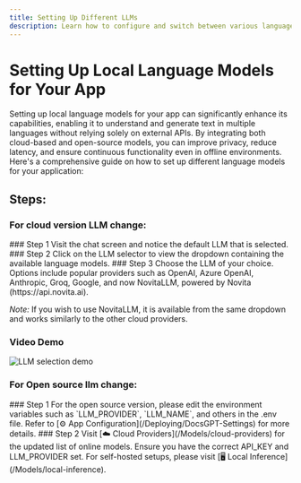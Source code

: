 ```yaml
---
title: Setting Up Different LLMs
description: Learn how to configure and switch between various language models including the new NovitaLLM.
---
```



# Setting Up Local Language Models for Your App

Setting up local language models for your app can significantly enhance its capabilities, enabling it to understand and generate text in multiple languages without relying solely on external APIs. By integrating both cloud-based and open-source models, you can improve privacy, reduce latency, and ensure continuous functionality even in offline environments. Here's a comprehensive guide on how to set up different language models for your application:

## Steps:
### For cloud version LLM change:
<Steps>
### Step 1
Visit the chat screen and notice the default LLM that is selected.
### Step 2
Click on the LLM selector to view the dropdown containing the available language models.
### Step 3
Choose the LLM of your choice. Options include popular providers such as OpenAI, Azure OpenAI, Anthropic, Groq, Google, and now NovitaLLM, powered by Novita (https://api.novita.ai).
</Steps>

*Note:* If you wish to use NovitaLLM, it is available from the same dropdown and works similarly to the other cloud providers.

### Video Demo
<Image src="/llms.gif" alt="LLM selection demo" width={800} height={500} />

### For Open source llm change:
<Steps>
### Step 1
For the open source version, please edit the environment variables such as `LLM_PROVIDER`, `LLM_NAME`, and others in the .env file. Refer to [⚙️ App Configuration](/Deploying/DocsGPT-Settings) for more details.
### Step 2
Visit [☁️ Cloud Providers](/Models/cloud-providers) for the updated list of online models. Ensure you have the correct API_KEY and LLM_PROVIDER set. For self-hosted setups, please visit [🖥️ Local Inference](/Models/local-inference).
</Steps>
